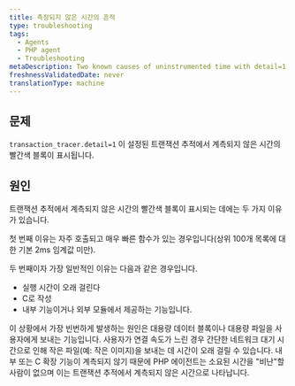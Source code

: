 ```yaml
---
title: 측정되지 않은 시간의 흔적
type: troubleshooting
tags:
  - Agents
  - PHP agent
  - Troubleshooting
metaDescription: Two known causes of uninstrumented time with detail=1 in transaction traces with New Relic's PHP agent.
freshnessValidatedDate: never
translationType: machine
---
```


## 문제

`transaction_tracer.detail=1` 이 설정된 트랜잭션 추적에서 계측되지 않은 시간의 빨간색 블록이 표시됩니다.

## 원인

트랜잭션 추적에서 계측되지 않은 시간의 빨간색 블록이 표시되는 데에는 두 가지 이유가 있습니다.

첫 번째 이유는 자주 호출되고 매우 빠른 함수가 있는 경우입니다(상위 100개 목록에 대한 기본 2ms 임계값 미만).

두 번째이자 가장 일반적인 이유는 다음과 같은 경우입니다.

* 실행 시간이 오래 걸린다
* C로 작성
* 내부 기능이거나 외부 모듈에서 제공하는 기능입니다.

이 상황에서 가장 빈번하게 발생하는 원인은 대용량 데이터 블록이나 대용량 파일을 사용자에게 보내는 기능입니다. 사용자가 연결 속도가 느린 경우 간단한 네트워크 대기 시간으로 인해 작은 파일(예: 작은 이미지)을 보내는 데 시간이 오래 걸릴 수 있습니다. 내부 또는 C 확장 기능이 계측되지 않기 때문에 PHP 에이전트는 소요된 시간을 "비난"할 사람이 없으며 이는 트랜잭션 추적에서 계측되지 않은 시간으로 나타납니다.